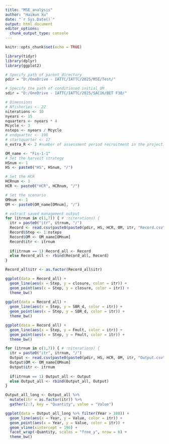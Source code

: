 ```yaml
---
title: "MSE_analysis"
author: "Haikun Xu"
date: "`r Sys.Date()`"
output: html_document
editor_options: 
  chunk_output_type: console
---
```


```r
knitr::opts_chunk$set(echo = TRUE)
```

```r

library(tidyr)
library(dplyr)
library(ggplot2)

# Specify path of parent directory
pdir = "D:/OneDrive - IATTC/IATTC/2025/MSE/Test/"

# Specify the path of conditioned initial OM
sdir = "D:/OneDrive - IATTC/IATTC/2025/SAC16/BET F30/"

# Dimensions
# Nfisheries <- 22
niterations <- 10
nyears <- 15
nquarters <- nyears * 4
Mcycle <- 3
nsteps <- nyears / Mcycle
# endquarter <- 196
# startquarter <- 17
n_extra_R <- 2 #number of assessment period recruitment in the projection

OM_name <- "Fix-1-1"
# Set the harvest strategy
HSnum <- 1
HS <- paste0("HS", HSnum, "/")

# Set the HCR
HCRnum <- 1
HCR <- paste0("HCR", HCRnum, "/")

# Set the scenario
OMnum <- 1
OM <- paste0(OM_name[OMnum], "/")
```

```r

# extract saved management output
for (itrnum in c(1,7)) { # :niterations) {
  itr = paste0("itr", itrnum, "/")
  Record <- read.csv(paste0(paste0(pdir, HS, HCR, OM, itr, "Record.csv")))
  Record$Step <- 1:nsteps
  Record$OM <- OM_name[OMnum]
  Record$itr <- itrnum
  
  if(itrnum == 1) Record_all <- Record
  else Record_all <- rbind(Record_all, Record)
}

Record_all$itr <- as.factor(Record_all$itr)

ggplot(data = Record_all) +
  geom_line(aes(x = Step, y = closure, color = itr)) +
  geom_point(aes(x = Step, y = closure, color = itr)) +
  theme_bw()
  
ggplot(data = Record_all) +
  geom_line(aes(x = Step, y = SBR_d, color = itr)) +
  geom_point(aes(x = Step, y = SBR_d, color = itr)) +
  theme_bw()

ggplot(data = Record_all) +
  geom_line(aes(x = Step, y = Fmult, color = itr)) +
  geom_point(aes(x = Step, y = Fmult, color = itr)) +
  theme_bw()
```

```r
for (itrnum in c(1,7)) { # :niterations) {
  itr = paste0("itr", itrnum, "/")
  Output <- read.csv(paste0(paste0(pdir, HS, HCR, OM, itr, "Output.csv")))
  Output$OM <- OM_name[OMnum]
  Output$itr <- itrnum
  
  if(itrnum == 1) Output_all <- Output
  else Output_all <- rbind(Output_all, Output)
}

Output_all_long <- Output_all %>%
  mutate(itr = as.factor(itr)) %>%
  gather(2:7, key = "Quantity", value = "Value")

ggplot(data = Output_all_long %>% filter(Year > 180)) +
  geom_line(aes(x = Year, y = Value, color = itr)) +
  geom_point(aes(x = Year, y = Value, color = itr)) +
  geom_vline(xintercept = 196) +
  facet_wrap(~Quantity, scales = "free_y", nrow = 6) +
  theme_bw()
```
